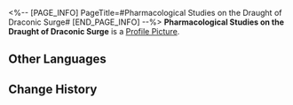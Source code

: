 <%-- [PAGE_INFO]
PageTitle=#Pharmacological Studies on the Draught of Draconic Surge#
[END_PAGE_INFO] --%>
{{Item Infobox
|id          = 140196
|image       = Item Pharmacological Studies on the Draught of Draconic Surge.png
|type        = Mission Item
|invCategory = Missions
|rarity      = 3
|effect      = 
|description = A research report on the Draught of Draconic Surge written by Dan Shu, the Alchemy Commission's genius chief alchemist. Hurry and pass this to the Seat of Divine Foresight.
}}
'''Pharmacological Studies on the Draught of Draconic Surge''' is a [[Profile Picture]].

==Other Languages==
{{Other Languages
|en   = Pharmacological Studies on the Draught of Draconic Surge
|zhs  = 「龙蟠虬跃」药理考
|zht  = 「龍蟠虯躍」藥理考
|ja   = 「龍蟠蛟躍」の薬理作用に関する考察
|ko   = 「용반규약」 약리 연구
|es   = Estudio farmacológico sobre la Ráfaga dracónica
|fr   = Études pharmacologiques sur la potion de déferlement draconique
|ru   = Фармакологические исследования настойки драконьего перехода
|th   = รายงานการวิเคราะห์สูตรยา "มังกรโผนทะยาน"
|vi   = "Rồng Cuộn Trở Mình" Khảo Nghiệm Dược Lý
|de   = Pharmakologische Studien zur Drachenwallung
|id   = Studi Farmakologi "Draught of Draconic Surge"
|pt   = Estudos Farmacológicos sobre a Seca da Onda Dracônica
}}

==Change History==
{{Change History|1.0}}